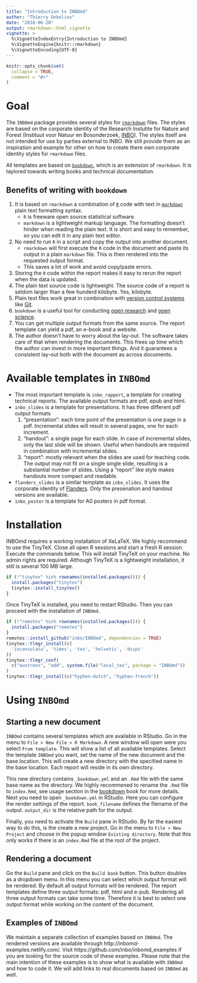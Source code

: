 ```yaml
---
title: "Introduction to INBOmd"
author: "Thierry Onkelinx"
date: "2018-06-20"
output: rmarkdown::html_vignette
vignette: >
  %\VignetteIndexEntry{Introduction to INBOmd}
  %\VignetteEngine{knitr::rmarkdown}
  %\VignetteEncoding{UTF-8}
---
```


```r
knitr::opts_chunk$set(
  collapse = TRUE,
  comment = "#>"
)
```

# Goal

The `INBOmd` package provides several styles for [`rmarkdown`](https://rmarkdown.rstudio.com/) files. The styles are based on the corporate identity of the Research Instutite for Nature and Forest (Instituut voor Natuur en Bosonderzoek, [INBO](https://www.inbo.be)). The styles itself are not intended for use by parties external to INBO. We still provide them as an inspiration and example for other on how to create there own corporate identity styles for `rmarkdown` files. 

All templates are based on [`bookdown`](https://bookdown.org/home/about.html), which is an extension of `rmarkdown`. It is taylored towards writing books and technical documentation.

## Benefits of writing with `bookdown`

1. It is based on `rmarkdown` a combination of [`R`](https://www.r-project.org/) code with text in [`markdown`](https://en.wikipedia.org/wiki/Markdown) plain text formatting syntax.
    - `R` is freeware open source statistical software.
    - `markdown` is a lightweight markup language. The formatting doesn't hinder when reading the plain text. It is short and easy to remember, so you can edit it in any plain text editor.
1. No need to run `R` in a script and copy the output into another document.
    - `rmarkdown` will first execute the `R` code in the document and paste its output in a plain `markdown` file. This is then rendered into the requested output format.
    - This saves a lot of work and avoid copy/paste errors.
1. Storing the `R` code within the report makes it easy to rerun the report when the data is updated. 
1. The plain text source code is lightweight. The source code of a report is seldom larger than a few hunderd kilobyte. Yes, kilobyte.
1. Plain text files work great in combination with [version control systems](https://en.wikipedia.org/wiki/Version_control) like [Git](https://en.wikipedia.org/wiki/Git).
1. `bookdown` is a useful tool for conducting [open research](https://en.wikipedia.org/wiki/Open_research) and [open science](https://en.wikipedia.org/wiki/Open_science).
1. You can get multiple output formats from the same source. The report template can yield a pdf, an e-book and a website.
1. The author doesn't have to worry about the lay-out. The software takes care of that when rendering the documents. This frees up time which the author can invest in more important things. And it guarantees a consistent lay-out both with the document as across documents. 

# Available templates in `INBOmd`

- The most important template is `inbo_rapport`, a template for creating technical reports. The available output formats are pdf, epub and html.
- `inbo_slides` is a template for presentations. It has three different pdf output formats
    1. "presentation": each time point of the presentation is one page in a pdf. Incremental slides will result in several pages, one for each increment.
    1. "handout": a single page for each slide. In case of incremental slides, only the last slide will be shown. Useful when handouts are required in combination with incremental slides.
    1. "report": mostly relevant when the slides are used for teaching code. The output may not fit on a single single slide, resulting is a substantial number of slides. Using a "report" like style makes handouts more compact and readable.
- `flanders_slides` is a similar template as `inbo_slides`. It uses the corporate identity of [Flanders](http://www.ditisvlaanderen.be/). Only the presenation and handout versions are available.
- `inbo_poster` is a template for A0 posters in pdf format.

# Installation

INBOmd requires a working installation of XeLaTeX. We highly recommend to use the TinyTeX. Close all open R sessions and start a fresh R session. Execute the commands below. This will install TinyTeX on your machine. No admin rights are required. Although TinyTeX is a lightweight installation, it still is several 100 MB large.

```r
if (!"tinytex" %in% rownames(installed.packages())) {
  install.packages("tinytex")
  tinytex::install_tinytex()
}
```

Once TinyTeX is installed, you need to restart RStudio. Then you can proceed with the installation of `INBOmd`.

```r
if (!"remotes" %in% rownames(installed.packages())) {
  install.packages("remotes")
}
remotes::install_github("inbo/INBOmd", dependencies = TRUE)
tinytex::tlmgr_install(c(
  'inconsolata', 'times', 'tex', 'helvetic', 'dvips'
))
tinytex::tlmgr_conf(
  c("auxtrees", "add", system.file("local_tex", package = "INBOmd"))
)
tinytex::tlmgr_install(c("hyphen-dutch", "hyphen-french"))
```

# Using `INBOmd`

## Starting a new document

`INBOmd` contains several templates which are available in RStudio. Go in the menu to `File > New File > R Markdown`. A new window will open were you select `From template`. This will show a list of all available templates. Select the template `INBOmd` you want, set the name of the new document and the base location. This will create a new directory with the specified name in the base location. Each report will reside in its own directory.

This new directory contains `_bookdown.yml` and an `.Rmd` file with the same base name as the directory. We highly recommened to rename the `.Rmd` file to `index.Rmd`, see usage section in the [bookdown](https://bookdown.org/yihui/bookdown/usage.html) book for more details. Next you need to open `_bookdown.yml` in RStudio. Here you can configure the render settings of the report. `book_filename` defines the filename of the output. `output_dir` is the relative path for the output.

Finally, you need to activate the `Build` pane in RStudio. By far the easiest way to do this, is the create a new project. Go in the menu to `File > New Project` and choose in the popup window `Existing directory`. Note that this only works if there is an `index.Rmd` file at the root of the project.

## Rendering a document

Go the `Build` pane and click on the `Build book` button. This button doubles as a dropdown menu. In this menu you can select which output format will be rendered. By default all output formats will be rendered. The report templates define three output formats: pdf, html and e-pub. Rendering all three output formats can take some time. Therefore it is best to select one output format while working on the content of the document.

## Examples of `INBOmd`

We maintain a separate collection of examples based on `INBOmd`. The rendered versions are available through http://inbomd-examples.netlify.com/. Visit https://github.com/inbo/inbomd_examples if you are looking for the source code of these examples. Please note that the main intention of these examples is to show what is available with `INBOmd` and how to code it. We will add links to real documents based on `INBOmd` as well.

